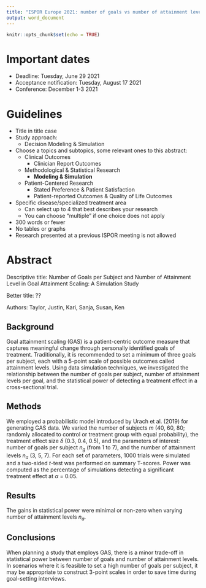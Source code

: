 ```yaml
---
title: "ISPOR Europe 2021: number of goals vs number of attainment levels"
output: word_document
---
```


```r
knitr::opts_chunk$set(echo = TRUE)
```

# Important dates

* Deadline: Tuesday, June 29 2021
* Acceptance notification: Tuesday, August 17 2021
* Conference: December 1-3 2021

# Guidelines

* Title in title case
* Study approach:
    * Decision Modeling & Simulation
* Choose a topics and subtopics, some relevant ones to this abstract:
    * Clinical Outcomes
        * Clinician Report Outcomes
    * Methodological & Statistical Research
        * **Modeling & Simulation**
    * Patient-Centered Research
        * Stated Preference & Patient Satisfaction
        * Patient-reported Outcomes & Quality of Life Outcomes
* Specific disease/specialized treatment area
    * Can select up to 4 that best describes your research
    * You can choose "multiple" if one choice does not apply
* 300 words or fewer
* No tables or graphs
* Research presented at a previous ISPOR meeting is not allowed

\newpage

# Abstract

Descriptive title: Number of Goals per Subject and Number of Attainment Level in Goal Attainment Scaling: A Simulation Study

Better title: ??

Authors: Taylor, Justin, Kari, Sanja, Susan, Ken

## Background

Goal attainment scaling (GAS) is a patient-centric outcome measure that captures meaningful change through personally identified goals of treatment.
Traditionally, it is recommended to set a minimum of three goals per subject, each with a 5-point scale of possible outcomes called attainment levels.
Using data simulation techniques, we investigated the relationship between the number of goals per subject, number of attainment levels per goal, and the statistical power of detecting a treatment effect in a cross-sectional trial.

## Methods

We employed a probabilistic model introduced by Urach et al. (2019) for generating GAS data.
We varied the number of subjects $m$ (40, 60, 80; randomly allocated to control or treatment group with equal probability), the treatment effect size $\delta$ (0.3, 0.4, 0.5), and the parameters of interest: number of goals per subject $n_g$ (from 1 to 7), and the number of attainment levels $n_a$ (3, 5, 7).
For each set of parameters, 1000 trials were simulated and a two-sided $t$-test was performed on summary T-scores.
Power was computed as the percentage of simulations detecting a significant treatment effect at $\alpha$ = 0.05.

## Results

The gains in statistical power were minimal or non-zero when varying number of attainment levels $n_a$.

## Conclusions

When planning a study that employs GAS, there is a minor trade-off in statistical power between number of goals and number of attainment levels.
In scenarios where it is feasible to set a high number of goals per subject, it may be appropriate to construct 3-point scales in order to save time during goal-setting interviews.